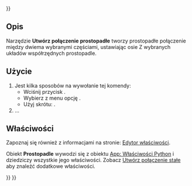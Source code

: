 <languages/>
{{UnfinishedDocu{{#translation:}}}}

{{Docnav/pl
|[[Assembly_CreateJointParallel/pl|Utwórz połączenie równoległe]]
|[[Assembly_CreateJointAngle/pl|Utwórz połączenie kątowe]]
|[[Assembly_Workbench/pl|środowisko pracy Złożenie]]
|IconL=Assembly_CreateJointParallel.svg
|IconR=Assembly_CreateJointAngle.svg
|IconC=Workbench_Assembly.svg
}}

{{GuiCommand/pl
|Name=Assembly CreateJointPerpendicular
|Name/pl=Złożenie: Utwórz połączenie prostopadłe
|MenuLocation=Złożenie → Utwórz połączenie prostopadłe
|Workbenches=[[Assembly_Workbench/pl|Złożenie]]
|Shortcut={{KEY|M}}
|Version=1.0
|SeeAlso=
}}

<span id="Description"></span>
==Opis==

Narzędzie '''Utwórz połączenie prostopadłe''' tworzy prostopadłe połączenie między dwiema wybranymi częściami, ustawiając osie Z wybranych układów współrzędnych prostopadle.

<span id="Usage"></span>
==Użycie==

<div class="mw-translate-fuzzy">
# Jest kilka sposobów na wywołanie tej komendy:
#* Wciśnij przycisk {{Button|[[Image:Assembly_CreateJointPerpendicular.svg|16px]] '''Utwórz połączenie prostopadłe'''}}.
#* Wybierz z menu opcję {{MenuCommand|Złożenie → [[Image:Assembly_CreateJointPerpendicular.svg|16px]] Utwórz połączenie prostopadłe}}.
#* Użyj skrótu: {{KEY|M}}.
# ...
</div>

<span id="Properties"></span>
==Właściwości==

Zapoznaj się również z informacjami na stronie: [[Property_editor/pl|Edytor właściwości]].

Obiekt '''Prostopadle''' wywodzi się z obiektu [[App_FeaturePython/pl|App: Właściwości Python]] i dziedziczy wszystkie jego właściwości. Zobacz [[Assembly_CreateJointFixed/pl#Właściwości|Utwórz połączenie stałe]] aby znaleźć dodatkowe właściwości.


{{Docnav/pl
|[[Assembly_CreateJointParallel/pl|Utwórz połączenie równoległe]]
|[[Assembly_CreateJointAngle/pl|Utwórz połączenie kątowe]]
|[[Assembly_Workbench/pl|środowisko pracy Złożenie]]
|IconL=Assembly_CreateJointParallel.svg
|IconR=Assembly_CreateJointAngle.svg
|IconC=Workbench_Assembly.svg
}}

{{Assembly_Tools_navi{{#translation:}}}}
{{Userdocnavi{{#translation:}}}}